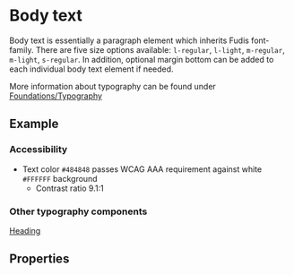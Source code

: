 
<Meta title="BodyText" component={BodyTextComponent} />

# Body text

Body text is essentially a paragraph element which inherits Fudis font-family.
There are five size options available: `l-regular`, `l-light`, `m-regular`, `m-light`, `s-regular`.
In addition, optional margin bottom can be added to each individual body text element if needed.

More information about typography can be found under [Foundations/Typography](/docs/foundations-typography--page)

## Example

<Canvas>
	<Story id="components-typography-bodytext--body-text"></Story>
</Canvas>


### Accessibility
- Text color `#484848` passes WCAG AAA requirement against white `#FFFFFF` background 
	- Contrast ratio 9.1:1


### Other typography components

[Heading](/docs/components-typography-heading--heading)


## Properties

<ArgsTable of={BodyTextComponent} />
